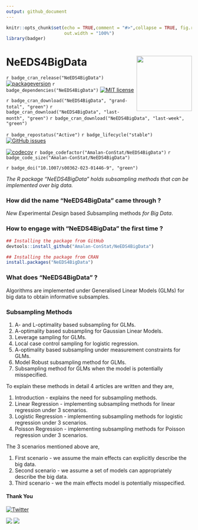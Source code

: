 ```yaml
---
output: github_document
---
```


```r
knitr::opts_chunk$set(echo = TRUE,comment = "#>",collapse = TRUE, fig.retina=2, fig.path = "man/figures/",
                      out.width = "100%")
library(badger)
```

# NeEDS4BigData <img src="man/figures/logo.png" align="right" width="150" />

<!-- badges: start -->

`r badge_cran_release("NeEDS4BigData")`
[![packageversion](https://img.shields.io/badge/Package%20version-1.0.0-orange.svg?style=flat-square)](commits/main)
`r badge_dependencies("NeEDS4BigData")`
[![MIT license](https://img.shields.io/badge/License-MIT-blue.svg)](https://lbesson.mit-license.org/)

`r badge_cran_download("NeEDS4BigData", "grand-total", "green")`
`r badge_cran_download("NeEDS4BigData", "last-month", "green")`
`r badge_cran_download("NeEDS4BigData", "last-week", "green")`

`r badge_repostatus("Active")`
`r badge_lifecycle("stable")`
[![GitHub issues](https://img.shields.io/github/issues/Amalan-ConStat/NeEDS4BigData.svg?style=popout)](https://github.com/Amalan-ConStat/NeEDS4BigData/issues)

[![codecov](https://codecov.io/gh/Amalan-ConStat/NeEDS4BigData/graph/badge.svg?token=UHFWYFPDSI)](https://codecov.io/gh/Amalan-ConStat/NeEDS4BigData)
`r badge_codefactor("Amalan-ConStat/NeEDS4BigData")`
`r badge_code_size("Amalan-ConStat/NeEDS4BigData")`

`r badge_doi("10.1007/s00362-023-01446-9", "green")`
<!-- badges: end -->

_The R package "NeEDS4BigData" holds subsampling methods that can be implemented over big data._

### How did the name "NeEDS4BigData" came through ?

*Ne*w *E*xperimental *D*esign based *S*ubsampling methods *for Big Data*.

### How to engage with "NeEDS4BigData" the first time ? 

```r
## Installing the package from GitHub
devtools::install_github("Amalan-ConStat/NeEDS4BigData")

## Installing the package from CRAN
install.packages("NeEDS4BigData")
```

### What does "NeEDS4BigData" ?

Algorithms are implemented under Generalised Linear Models (GLMs) for big data to obtain informative subsamples. 

### Subsampling Methods

1. A- and L-optimality based subsampling for GLMs.
2. A-optimality based subsampling for Gaussian Linear Models.
3. Leverage sampling for GLMs.
4. Local case control sampling for logistic regression.
5. A-optimality based subsampling under measurement constraints for GLMs.
6. Model Robust subsampling method for GLMs.
7. Subsampling method for GLMs when the model is potentially misspecified.

To explain these methods in detail $4$ articles are written and they are, 

1. Introduction - explains the need for subsampling methods.
2. Linear Regression - implementing subsampling methods for linear regression under $3$ scenarios.
3. Logistic Regression - implementing subsampling methods for logistic regression under $3$ scenarios.
4. Poisson Regression - implementing subsampling methods for Poisson regression under $3$ scenarios.

The $3$ scenarios mentioned above are,

1. First scenario - we assume the main effects can explicitly describe the big data.
2. Second scenario - we assume a set of models can appropriately describe the big data.
3. Third scenario - we the main effects model is potentially misspecified.

#### Thank You

[![Twitter](https://img.shields.io/twitter/url/https/github.com/Amalan-ConStat/NeEDS4BigData.svg?style=social)](https://twitter.com/intent/tweet?text=Wow:&url=https%3A%2F%2Fgithub.com%2FAmalan-ConStat%2FNeEDS4BigData)

[ ![](https://img.shields.io/badge/LinkedIn-Amalan%20Mahendran-black.svg?style=flat) ]( https://www.linkedin.com/in/amalan-mahendran-72b86b37/)
[ ![](https://img.shields.io/badge/Research%20Gate-Amalan%20Mahendran-black.svg?style=flat) ]( https://www.researchgate.net/profile/Amalan_Mahendran )
